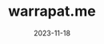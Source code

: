 ---
title: warrapat.me
description: My Personal Website
url: https://warrapat.me
githubUrl: https://github.com/Ltwoz/warrapat.me
date: "2023-11-18"
screenshot: https://media.discordapp.net/attachments/609919287024680961/1178931357695627294/image.png?ex=6577f063&is=65657b63&hm=0fa28ca620d85be84ad0b86c07966501990b091e0efb84dde8f854abee8f4944&=&format=webp
---